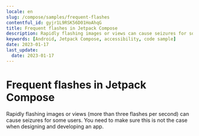 ```yaml
---
locale: en
slug: /compose/samples/frequent-flashes
contentful_id: gyjr1L9RSK56D01HoAhqG
title: Frequent flashes in Jetpack Compose
description: Rapidly flashing images or views can cause seizures for some users.
keywords: [Android, Jetpack Compose, accessibility, code sample]
date: 2023-01-17
last_update:
  date: 2023-01-17
---
```


# Frequent flashes in Jetpack Compose

Rapidly flashing images or views (more than three flashes per second) can cause seizures for some users. You need to make sure this is not the case when designing and developing an app.

<CodeSample id="screen-flashes" platform="compose" locale="en"/>
